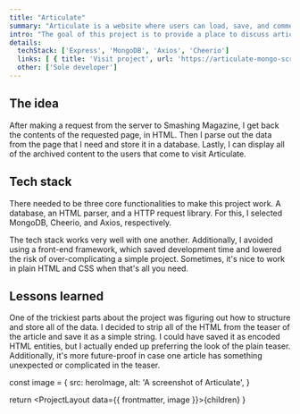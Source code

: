 ```yaml
---
title: "Articulate"
summary: "Articulate is a website where users can load, save, and comment on web development articles from Smashing Magazine."
intro: "The goal of this project is to provide a place to discuss articles from Smashing Magazine, while crediting the website and the authors. It also provides experience with interacting with MongoDB on the front-end, as well as exercising best database structure practices."
details: 
  techStack: ['Express', 'MongoDB', 'Axios', 'Cheerio']
  links: [ { title: 'Visit project', url: 'https://articulate-mongo-scraper.herokuapp.com/' }, { title: 'View code', url: 'https://github.com/graysonlee123/Articulate' } ]
  other: ['Sole developer']
---
```



## The idea

After making a request from the server to Smashing Magazine, I get back the contents of the requested page, in HTML. Then I parse out the data from the page that I need and store it in a database. Lastly, I can display all of the archived content to the users that come to visit Articulate.

## Tech stack 

There needed to be three core functionalities to make this project work. A database, an HTML parser, and a HTTP request library. For this, I selected MongoDB, Cheerio, and Axios, respectively.

The tech stack works very well with one another. Additionally, I avoided using a front-end framework, which saved development time and lowered the risk of over-complicating a simple project. Sometimes, it's nice to work in plain HTML and CSS when that's all you need.

## Lessons learned

One of the trickiest parts about the project was figuring out how to structure and store all of the data. I decided to strip all of the HTML from the teaser of the article and save it as a simple string. I could have saved it as encoded HTML entities, but I actually ended up preferring the look of the plain teaser. Additionally, it's more future-proof in case one article has something unexpected or complicated in the teaser.

  const image = {
    src: heroImage,
    alt: 'A screenshot of Articulate',
  }

  return <ProjectLayout data={{ frontmatter, image }}>{children}</ProjectLayout>
}

